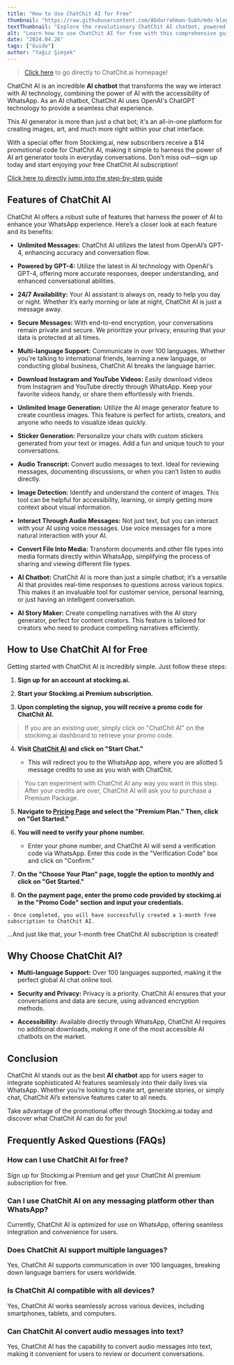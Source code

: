 ```yaml
---
title: "How to Use ChatChit AI for Free"
thumbnail: "https://raw.githubusercontent.com/Abdurrahman-Subh/mdx-blog/main/images/chatchit.png"
textThumbnail: "Explore the revolutionary ChatChit AI chatbot, powered by OpenAI's GPT-4! Enjoy unlimited messaging, multilingual support, 24/7 availability, secure encryption, and AI-driven features like a free AI art generator, story maker, and media downloads—all directly through WhatsApp."
alt: "Learn how to use ChatChit AI for free with this comprehensive guide. Discover its features, benefits, and step-by-step instructions to get started with ChatChit AI on WhatsApp."
date: "2024.04.26"
tags: ["Guide"]
author: "Yağız Şimşek"
---
```


<CustomImage
    src="https://raw.githubusercontent.com/Abdurrahman-Subh/mdx-blog/main/images/chatchit.png"
    alt="ChatChit.ai logo"
/>

> [Click here](https://chatchit.ai/) to go directly to ChatChit.ai homepage!

ChatChit AI is an incredible **AI chatbot** that transforms the way we interact with AI technology, combining the power of AI with the accessibility of WhatsApp. As an AI chatbot, ChatChit AI uses OpenAI's ChatGPT technology to provide a seamless chat experience.

This AI generator is more than just a chat bot; it's an all-in-one platform for creating images, art, and much more right within your chat interface.

With a special offer from Stockimg.ai, new subscribers receive a $14 promotional code for ChatChit AI, making it simple to harness the power of AI art generator tools in everyday conversations. Don't miss out—sign up today and start enjoying your free ChatChit AI subscription!

[Click here to directly jump into the step-by-step guide](#how-to-use-chatchit-ai-for-free)

## Features of ChatChit AI

ChatChit AI offers a robust suite of features that harness the power of AI to enhance your WhatsApp experience. Here’s a closer look at each feature and its benefits:

- **Unlimited Messages:** ChatChit AI utilizes the latest from OpenAI’s GPT-4, enhancing accuracy and conversation flow.

- **Powered by GPT-4:** Utilize the latest in AI technology with OpenAI's GPT-4, offering more accurate responses, deeper understanding, and enhanced conversational abilities.

- **24/7 Availability:** Your AI assistant is always on, ready to help you day or night. Whether it’s early morning or late at night, ChatChit AI is just a message away.

- **Secure Messages:** With end-to-end encryption, your conversations remain private and secure. We prioritize your privacy, ensuring that your data is protected at all times.

- **Multi-language Support:** Communicate in over 100 languages. Whether you're talking to international friends, learning a new language, or conducting global business, ChatChit AI breaks the language barrier.

- **Download Instagram and YouTube Videos:** Easily download videos from Instagram and YouTube directly through WhatsApp. Keep your favorite videos handy, or share them effortlessly with friends.

- **Unlimited Image Generation:** Utilize the AI image generator feature to create countless images. This feature is perfect for artists, creators, and anyone who needs to visualize ideas quickly.

- **Sticker Generation:** Personalize your chats with custom stickers generated from your text or images. Add a fun and unique touch to your conversations.

- **Audio Transcript:** Convert audio messages to text. Ideal for reviewing messages, documenting discussions, or when you can’t listen to audio directly.

- **Image Detection:** Identify and understand the content of images. This tool can be helpful for accessibility, learning, or simply getting more context about visual information.

- **Interact Through Audio Messages:** Not just text, but you can interact with your AI using voice messages. Use voice messages for a more natural interaction with your AI.

- **Convert File Into Media:** Transform documents and other file types into media formats directly within WhatsApp, simplifying the process of sharing and viewing different file types.

- **AI Chatbot:** ChatChit AI is more than just a simple chatbot; it’s a versatile AI that provides real-time responses to questions across various topics. This makes it an invaluable tool for customer service, personal learning, or just having an intelligent conversation.

- **AI Story Maker:** Create compelling narratives with the AI story generator, perfect for content creators. This feature is tailored for creators who need to produce compelling narratives efficiently.

## How to Use ChatChit AI for Free

Getting started with ChatChit AI is incredibly simple. Just follow these steps:

1. **Sign up for an account at stockimg.ai.**

<CustomImage
    src="https://raw.githubusercontent.com/Abdurrahman-Subh/mdx-blog/main/images/stockimg-home.png"
    alt="Stockimg.ai Home"
/>

2. **Start your Stockimg.ai Premium subscription.**

3. **Upon completing the signup, you will receive a promo code for ChatChit AI.**

> If you are an existing user, simply click on "ChatChit AI" on the stockimg.ai dashboard to retrieve your promo code.

4. **Visit [ChatChit AI](https://chatchit.ai/) and click on "Start Chat."**

    - This will redirect you to the WhatsApp app, where you are allotted 5 message credits to use as you wish with ChatChit.

<CustomImage
    src="https://raw.githubusercontent.com/Abdurrahman-Subh/mdx-blog/main/images/chatchit-home.png"
    alt="ChatChit.ai Home"
/>

> You can experiment with ChatChit AI any way you want in this step. After your credits are over, ChatChit AI will ask you to purchase a Premium Package.

5. **Navigate to [Pricing Page](https://chatchit.ai/pricing) and select the "Premium Plan." Then, click on "Get Started."**

<CustomImage
    src="https://raw.githubusercontent.com/Abdurrahman-Subh/mdx-blog/main/images/chatchit-pricing.png"
    alt="ChatChit pricing"
/>

6. **You will need to verify your phone number.**

    - Enter your phone number, and ChatChit AI will send a verification code via WhatsApp. Enter this code in the "Verification Code" box and click on "Confirm."

<CustomImage
    src="https://raw.githubusercontent.com/Abdurrahman-Subh/mdx-blog/main/images/chatchit-signup.png"
    alt="ChatChit.ai signup"
/>

7. **On the "Choose Your Plan" page, toggle the option to monthly and click on "Get Started."**

<CustomImage
    src="https://raw.githubusercontent.com/Abdurrahman-Subh/mdx-blog/main/images/chatchit-info.png"
    alt="ChatChit.ai user info"
/>

8. **On the payment page, enter the promo code provided by stockimg.ai in the "Promo Code" section and input your credentials.**

<CustomImage
    src="https://raw.githubusercontent.com/Abdurrahman-Subh/mdx-blog/main/images/chatchit-use-promo.gif"
    alt="ChatChit.ai using promo"
/>

    - Once completed, you will have successfully created a 1-month free subscription to ChatChit AI.

...And just like that, your 1-month free ChatChit AI subscription is created!

## Why Choose ChatChit AI?

- **Multi-language Support:** Over 100 languages supported, making it the perfect global AI chat online tool.

- **Security and Privacy:** Privacy is a priority. ChatChit AI ensures that your conversations and data are secure, using advanced encryption methods.

- **Accessibility:** Available directly through WhatsApp, ChatChit AI requires no additional downloads, making it one of the most accessible AI chatbots on the market.

## Conclusion

ChatChit AI stands out as the best **AI chatbot** app for users eager to integrate sophisticated AI features seamlessly into their daily lives via WhatsApp. Whether you’re looking to create art, generate stories, or simply chat, ChatChit AI’s extensive features cater to all needs.

Take advantage of the promotional offer through Stockimg.ai today and discover what ChatChit AI can do for you!

## Frequently Asked Questions (FAQs)

### How can I use ChatChit AI for free?

Sign up for Stockimg.ai Premium and get your ChatChit AI premium subscription for free.

### Can I use ChatChit AI on any messaging platform other than WhatsApp?

Currently, ChatChit AI is optimized for use on WhatsApp, offering seamless integration and convenience for users.

### Does ChatChit AI support multiple languages?

Yes, ChatChit AI supports communication in over 100 languages, breaking down language barriers for users worldwide.

### Is ChatChit AI compatible with all devices?

Yes, ChatChit AI works seamlessly across various devices, including smartphones, tablets, and computers.

### Can ChatChit AI convert audio messages into text?

Yes, ChatChit AI has the capability to convert audio messages into text, making it convenient for users to review or document conversations.